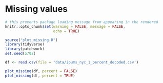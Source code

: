 # Missing values

```r
# this prevents package loading message from appearing in the rendered version of your problem set
knitr::opts_chunk$set(warning = FALSE, message = FALSE,
                      echo = TRUE)
```

```r
source("plot_missing.R")
library(tidyverse)
library(patchwork)
set.seed(5702)
```

```r
df <- read.csv(file = 'data/ipums_nyc_1_percent_decoded.csv')
```

```r
plot_missing(df, percent = FALSE)
plot_missing(df, percent = TRUE)
```